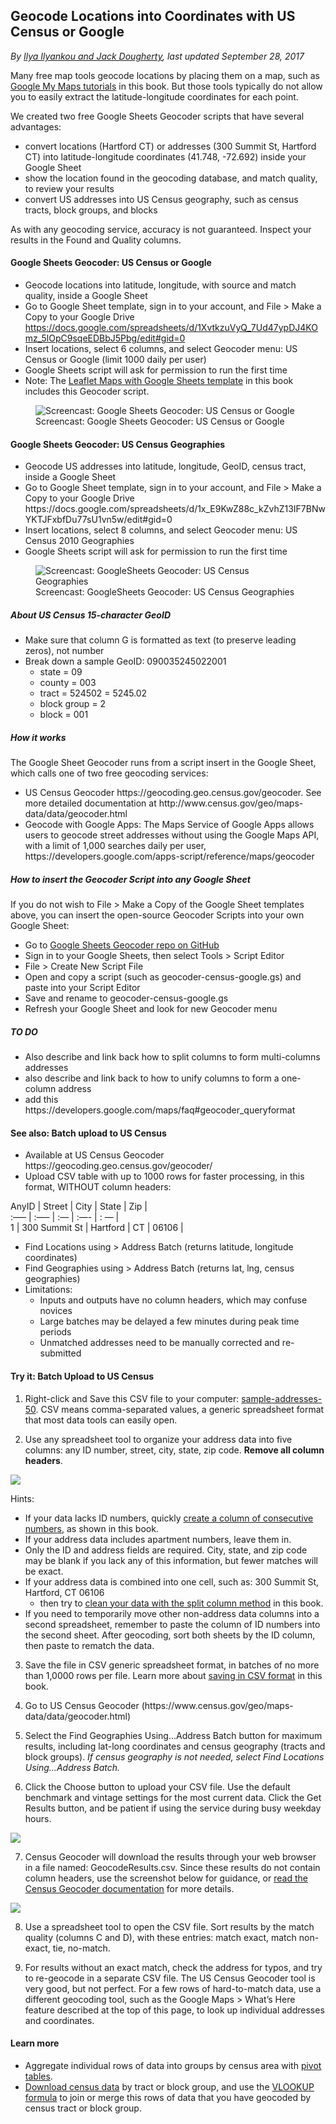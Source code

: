 ## Geocode Locations into Coordinates with US Census or Google {#geocode}
*By [Ilya Ilyankou and Jack Dougherty](authors), last updated September 28, 2017*

Many free map tools geocode locations by placing them on a map, such as [Google My Maps tutorials](/mymaps) in this book. But those tools typically do not allow you to easily extract the latitude-longitude coordinates for each point.

We created two free Google Sheets Geocoder scripts that have several advantages:

- convert locations (Hartford CT) or addresses (300 Summit St, Hartford CT) into latitude-longitude coordinates (41.748, -72.692) inside your Google Sheet
- show the location found in the geocoding database, and match quality, to review your results
- convert US addresses into US Census geography, such as census tracts, block groups, and blocks

As with any geocoding service, accuracy is not guaranteed. Inspect your results in the Found and Quality columns.

#### Google Sheets Geocoder: US Census or Google {-}
- Geocode locations into latitude, longitude, with source and match quality, inside a Google Sheet
- Go to Google Sheet template, sign in to your account, and File > Make a Copy to your Google Drive <https://docs.google.com/spreadsheets/d/1XvtkzuVyQ_7Ud47ypDJ4KOmz_5lOpC9sqeEDBbJ5Pbg/edit#gid=0>
- Insert locations, select 6 columns, and select Geocoder menu: US Census or Google (limit 1000 daily per user)
- Google Sheets script will ask for permission to run the first time
- Note: The [Leaflet Maps with Google Sheets template](leaflet-maps-with-google-sheets) in this book includes this Geocoder script.

![Screencast: Google Sheets Geocoder: US Census or Google](images/09-transform/google-sheets-geocoder-census-google.gif)

#### Google Sheets Geocoder: US Census Geographies {-}
- Geocode US addresses into latitude, longitude, GeoID, census tract, inside a Google Sheet
- Go to Google Sheet template, sign in to your account, and File > Make a Copy to your Google Drive
https://docs.google.com/spreadsheets/d/1x_E9KwZ88c_kZvhZ13IF7BNwYKTJFxbfDu77sU1vn5w/edit#gid=0
- Insert locations, select 8 columns, and select Geocoder menu: US Census 2010 Geographies
- Google Sheets script will ask for permission to run the first time

![Screencast: GoogleSheets Geocoder: US Census Geographies](images/09-transform/google-sheets-geocoder-census-geographies.gif)

##### About US Census 15-character GeoID {-}
- Make sure that column G is formatted as text (to preserve leading zeros), not number
- Break down a sample GeoID: 090035245022001
  - state = 09
  - county = 003
  - tract = 524502 = 5245.02
  - block group = 2
  - block = 001

##### How it works {-}
The Google Sheet Geocoder runs from a script insert in the Google Sheet, which calls one of two free geocoding services:

- US Census Geocoder https://geocoding.geo.census.gov/geocoder. See more detailed documentation at http://www.census.gov/geo/maps-data/data/geocoder.html
- Geocode with Google Apps: The Maps Service of Google Apps allows users to geocode street addresses without using the Google Maps API, with a limit of 1,000 searches daily per user, https://developers.google.com/apps-script/reference/maps/geocoder

##### How to insert the Geocoder Script into any Google Sheet {-}
If you do not wish to File > Make a Copy of the Google Sheet templates above, you can insert the open-source Geocoder Scripts into your own Google Sheet:

- Go to [Google Sheets Geocoder repo on GitHub](https://github.com/datavizforall/google-sheets-geocoder)
- Sign in to your Google Sheets, then select Tools > Script Editor
- File > Create New Script File
- Open and copy a script (such as geocoder-census-google.gs) and paste into your Script Editor
- Save and rename to geocoder-census-google.gs
- Refresh your Google Sheet and look for new Geocoder menu

##### TO DO {-}
- Also describe and link back how to split columns to form multi-columns addresses
- also describe and link back to how to unify columns to form a one-column address
- add this https://developers.google.com/maps/faq#geocoder_queryformat

#### See also: Batch upload to US Census {-}
- Available at US Census Geocoder https://geocoding.geo.census.gov/geocoder/
- Upload CSV table with up to 1000 rows for faster processing, in this format, WITHOUT column headers:

| AnyID  | Street | City | State | Zip   |
| :----- | :----- | :--- | :---- | : --- |
| 1      | 300 Summit St  | Hartford | CT | 06106 |

- Find Locations using > Address Batch (returns latitude, longitude coordinates)
- Find Geographies using > Address Batch (returns lat, lng, census geographies)
- Limitations:
  - Inputs and outputs have no column headers, which may confuse novices
  - Large batches may be delayed a few minutes during peak time periods
  - Unmatched addresses need to be manually corrected and re-submitted

#### Try it: Batch Upload to US Census {-}
1) Right-click and Save this CSV file to your computer: [sample-addresses-50](sample-addresses-50.csv). CSV means comma-separated values, a generic spreadsheet format that most data tools can easily open.

2) Use any spreadsheet tool to organize your address data into five columns: any ID number, street, city, state, zip code. **Remove all column headers**.

  ![](images/09-transform/address-no-column-headers.png)

Hints:

- If your data lacks ID numbers, quickly [create a column of consecutive numbers](calculate), as shown in this book.
- If your address data includes apartment numbers, leave them in.
- Only the ID and address fields are required. City, state, and zip code may be blank if you lack any of this information, but fewer matches will be exact.
- If your address data is combined into one cell, such as: 300 Summit St, Hartford, CT 06106
  - then try to [clean your data with the split column method](clean-spreadsheets) in this book.
- If you need to temporarily move other non-address data columns into a second spreadsheet, remember to paste the column of ID numbers into the second sheet. After geocoding, sort both sheets by the ID column, then paste to rematch the data.

3) Save the file in CSV generic spreadsheet format, in batches of no more than 1,0000 rows per file. Learn more about [saving in CSV format](csv) in this book.

4) Go to US Census Geocoder (https://www.census.gov/geo/maps-data/data/geocoder.html)

5) Select the Find Geographies Using...Address Batch button for maximum results, including lat-long coordinates and census geography (tracts and block groups). *If census geography is not needed, select Find Locations Using...Address Batch.*

6) Click the Choose button to upload your CSV file. Use the default benchmark and vintage settings for the most current data. Click the Get Results button, and be patient if using the service during busy weekday hours.

  ![](images/09-transform/census-geocoder-batch.png)

7) Census Geocoder will download the results through your web browser in a file named: GeocodeResults.csv. Since these results do not contain column headers, use the screenshot below for guidance, or [read the Census Geocoder documentation](http://www.census.gov/geo/maps-data/data/geocoder.html) for more details.

  ![](images/09-transform/geocode-results.png)

8) Use a spreadsheet tool to open the CSV file. Sort results by the match quality (columns C and D), with these entries: match exact, match non-exact, tie, no-match.

9) For results without an exact match, check the address for typos, and try to re-geocode in a separate CSV file. The US Census Geocoder tool is very good, but not perfect. For a few rows of hard-to-match data, use a different geocoding tool, such as the Google Maps > What's Here feature described at the top of this page, to look up individual addresses and coordinates.

#### Learn more {-}
- Aggregate individual rows of data into groups by census area with [pivot tables](pivot).
- [Download census data](find) by tract or block group, and use the [VLOOKUP formula](vlookup/) to join or merge this rows of data that you have geocoded by census tract or block group.
